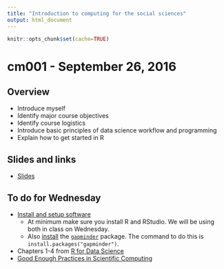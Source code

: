```yaml
---
title: "Introduction to computing for the social sciences"
output: html_document
---
```


```r
knitr::opts_chunk$set(cache=TRUE)
```

# cm001 - September 26, 2016

## Overview

* Introduce myself
* Identify major course objectives
* Identify course logistics
* Introduce basic principles of data science workflow and programming
* Explain how to get started in R

## Slides and links

* [Slides](extras/cm001_slides.html)

## To do for Wednesday

* [Install and setup software](setup00.html)
    * At minimum make sure you install R and RStudio. We will be using both in class on Wednesday.
    * Also [install](setup03.html#add-on_libraries) the [`gapminder`](https://cran.r-project.org/web/packages/gapminder/index.html) package. The command to do this is `install.packages("gapminder")`.
* Chapters 1-4 from [R for Data Science](http://r4ds.had.co.nz/)
* [Good Enough Practices in Scientific Computing](http://arxiv.org/abs/1609.00037)

